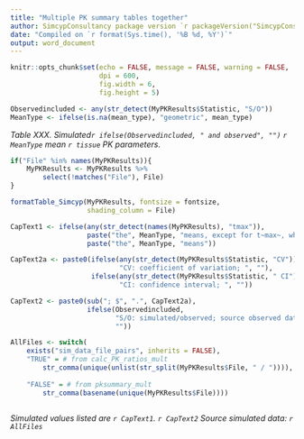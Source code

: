 ```yaml
---
title: "Multiple PK summary tables together"
author: SimcypConsultancy package version `r packageVersion("SimcypConsultancy")`
date: "Compiled on `r format(Sys.time(), '%B %d, %Y')`"
output: word_document
---
```


```r

knitr::opts_chunk$set(echo = FALSE, message = FALSE, warning = FALSE, 
                      dpi = 600, 
                      fig.width = 6, 
                      fig.height = 5)

```

```r

Observedincluded <- any(str_detect(MyPKResults$Statistic, "S/O"))
MeanType <- ifelse(is.na(mean_type), "geometric", mean_type)

```

*Table XXX. Simulated`r ifelse(Observedincluded, " and observed", "")` `r MeanType` mean `r tissue` PK parameters.*

```r

if("File" %in% names(MyPKResults)){
    MyPKResults <- MyPKResults %>% 
        select(!matches("File"), File)
}

formatTable_Simcyp(MyPKResults, fontsize = fontsize, 
                   shading_column = File)

```

```r

CapText1 <- ifelse(any(str_detect(names(MyPKResults), "tmax")), 
                   paste("the", MeanType, "means, except for t~max~, which is median, minimum, and maximum"),
                   paste("the", MeanType, "means"))

CapText2a <- paste0(ifelse(any(str_detect(MyPKResults$Statistic, "CV")),
                           "CV: coefficient of variation; ", ""), 
                    ifelse(any(str_detect(MyPKResults$Statistic, " CI")),
                           "CI: confidence interval; ", ""))

CapText2 <- paste0(sub("; $", ".", CapText2a), 
                   ifelse(Observedincluded, 
                          "S/O: simulated/observed; source observed data: Clinical Study XXX; ",
                          ""))

AllFiles <- switch(
    exists("sim_data_file_pairs", inherits = FALSE), 
    "TRUE" = # from calc_PK_ratios_mult
        str_comma(unique(unlist(str_split(MyPKResults$File, " / ")))),
    
    "FALSE" = # from pksummary_mult
        str_comma(basename(unique(MyPKResults$File))))
        

```

*Simulated values listed are `r CapText1`. `r CapText2` Source simulated data: `r AllFiles`* 




